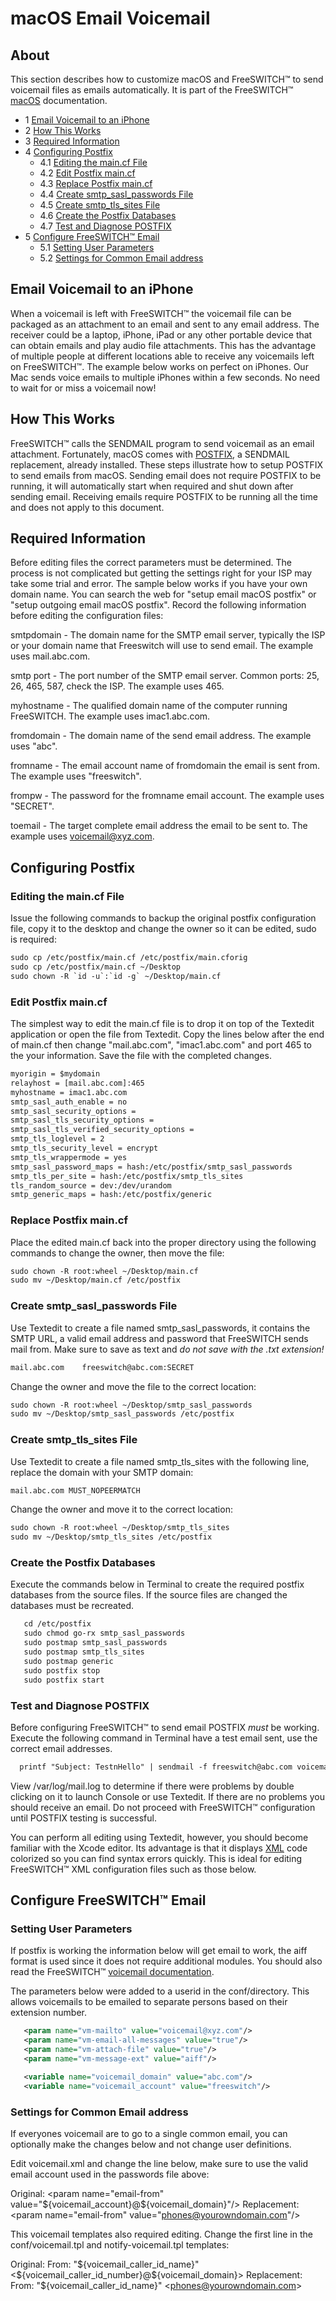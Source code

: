 
# macOS Email Voicemail 

 

## About

This section describes how to customize macOS and FreeSWITCH™ to send voicemail files as emails automatically. It is part of the FreeSWITCH™ [macOS](./index.mdx#about) documentation.

* 1 [Email Voicemail to an iPhone](#email-voicemail-to-an-iphone)
* 2 [How This Works](#how-this-works)
* 3 [Required Information](#required-information)
* 4 [Configuring Postfix](#configuring-postfix)  
   * 4.1 [Editing the main.cf File](#editing-the-maincf-file)  
   * 4.2 [Edit Postfix main.cf](#edit-postfix-maincf)  
   * 4.3 [Replace Postfix main.cf](#replace-postfix-maincf)  
   * 4.4 [Create smtp\_sasl\_passwords File](#create-smtp_sasl_passwords-file)  
   * 4.5 [Create smtp\_tls\_sites File](#create-smtp_tls_sites-file)  
   * 4.6 [Create the Postfix Databases](#create-the-postfix-databases)  
   * 4.7 [Test and Diagnose POSTFIX](#test-and-diagnose-postfix)
* 5 [Configure FreeSWITCH™ Email](#configure-freeswitch-email)  
   * 5.1 [Setting User Parameters](#setting-user-parameters)  
   * 5.2 [Settings for Common Email address](#settings-for-common-email-address)

## Email Voicemail to an iPhone

When a voicemail is left with FreeSWITCH™ the voicemail file can be packaged as an attachment to an email and sent to any email address. The receiver could be a laptop, iPhone, iPad or any other portable device that can obtain emails and play audio file attachments. This has the advantage of multiple people at different locations able to receive any voicemails left on FreeSWITCH™. The example below works on perfect on iPhones. Our Mac sends voice emails to multiple iPhones within a few seconds. No need to wait for or miss a voicemail now!

## How This Works

FreeSWITCH™ calls the SENDMAIL program to send voicemail as an email attachment. Fortunately, macOS comes with [POSTFIX](http://www.postfix.org/), a SENDMAIL replacement, already installed. These steps illustrate how to setup POSTFIX to send emails from macOS. Sending email does not require POSTFIX to be running, it will automatically start when required and shut down after sending email. Receiving emails require POSTFIX to be running all the time and does not apply to this document.

## Required Information

Before editing files the correct parameters must be determined. The process is not complicated but getting the settings right for your ISP may take some trial and error. The sample below works if you have your own domain name. You can search the web for "setup email macOS postfix" or "setup outgoing email macOS postfix". Record the following information before editing the configuration files:

smtpdomain - The domain name for the SMTP email server, typically the ISP or your domain name that Freeswitch will use to send email. The example uses mail.abc.com.

smtp port - The port number of the SMTP email server. Common ports: 25, 26, 465, 587, check the ISP. The example uses 465.

myhostname - The qualified domain name of the computer running FreeSWITCH. The example uses imac1.abc.com.

fromdomain - The domain name of the send email address. The example uses "abc".

fromname - The email account name of fromdomain the email is sent from. The example uses "freeswitch".

frompw - The password for the fromname email account. The example uses "SECRET".

toemail - The target complete email address the email to be sent to. The example uses voicemail@xyz.com.

## Configuring Postfix

### Editing the main.cf File

Issue the following commands to backup the original postfix configuration file, copy it to the desktop and change the owner so it can be edited, sudo is required:

```xml
sudo cp /etc/postfix/main.cf /etc/postfix/main.cforig
sudo cp /etc/postfix/main.cf ~/Desktop
sudo chown -R `id -u`:`id -g` ~/Desktop/main.cf
```

### Edit Postfix main.cf

The simplest way to edit the main.cf file is to drop it on top of the Textedit application or open the file from Textedit. Copy the lines below after the end of main.cf then change "mail.abc.com", "imac1.abc.com" and port 465 to the your information. Save the file with the completed changes.

```xml
myorigin = $mydomain
relayhost = [mail.abc.com]:465 
myhostname = imac1.abc.com
smtp_sasl_auth_enable = no
smtp_sasl_security_options =
smtp_sasl_tls_security_options =
smtp_sasl_tls_verified_security_options =
smtp_tls_loglevel = 2
smtp_tls_security_level = encrypt
smtp_tls_wrappermode = yes
smtp_sasl_password_maps = hash:/etc/postfix/smtp_sasl_passwords
smtp_tls_per_site = hash:/etc/postfix/smtp_tls_sites
tls_random_source = dev:/dev/urandom
smtp_generic_maps = hash:/etc/postfix/generic
```

### Replace Postfix main.cf

Place the edited main.cf back into the proper directory using the following commands to change the owner, then move the file:

```xml
sudo chown -R root:wheel ~/Desktop/main.cf
sudo mv ~/Desktop/main.cf /etc/postfix
```

### Create smtp_sasl_passwords File

Use Textedit to create a file named smtp\_sasl\_passwords, it contains the SMTP URL, a valid email address and password that FreeSWITCH sends mail from. Make sure to save as text and _do not save with the .txt extension!_

```xml
mail.abc.com    freeswitch@abc.com:SECRET
```

Change the owner and move the file to the correct location:

```xml
sudo chown -R root:wheel ~/Desktop/smtp_sasl_passwords
sudo mv ~/Desktop/smtp_sasl_passwords /etc/postfix
```

### Create smtp_tls_sites File

Use Textedit to create a file named smtp\_tls\_sites with the following line, replace the domain with your SMTP domain:

```xml
mail.abc.com MUST_NOPEERMATCH
```

Change the owner and move it to the correct location:

```xml
sudo chown -R root:wheel ~/Desktop/smtp_tls_sites
sudo mv ~/Desktop/smtp_tls_sites /etc/postfix
```

### Create the Postfix Databases

Execute the commands below in Terminal to create the required postfix databases from the source files. If the source files are changed the databases must be recreated.

```xml
   cd /etc/postfix
   sudo chmod go-rx smtp_sasl_passwords
   sudo postmap smtp_sasl_passwords
   sudo postmap smtp_tls_sites
   sudo postmap generic
   sudo postfix stop
   sudo postfix start
```

### Test and Diagnose POSTFIX

Before configuring FreeSWITCH™ to send email POSTFIX _must_ be working. Execute the following command in Terminal have a test email sent, use the correct email addresses.

```xml
  printf "Subject: TestnHello" | sendmail -f freeswitch@abc.com voicemail@xyz.com
```

View /var/log/mail.log to determine if there were problems by double clicking on it to launch Console or use Textedit. If there are no problems you should receive an email. Do not proceed with FreeSWITCH™ configuration until POSTFIX testing is successful.

You can perform all editing using Textedit, however, you should become familiar with the Xcode editor. Its advantage is that it displays [XML](http://en.wikipedia.org/wiki/XML) code colorized so you can find syntax errors quickly. This is ideal for editing FreeSWITCH™ XML configuration files such as those below.

## Configure FreeSWITCH™ Email

### Setting User Parameters

If postfix is working the information below will get email to work, the aiff format is used since it does not require additional modules. You should also read the FreeSWITCH™ [voicemail documentation](../../Modules/mod_voicemail_6587070.mdx).

The parameters below were added to a userid in the conf/directory. This allows voicemails to be emailed to separate persons based on their extension number.

```xml
   <param name="vm-mailto" value="voicemail@xyz.com"/>
   <param name="vm-email-all-messages" value="true"/>
   <param name="vm-attach-file" value="true"/>
   <param name="vm-message-ext" value="aiff"/>

   <variable name="voicemail_domain" value="abc.com"/>
   <variable name="voicemail_account" value="freeswitch"/>
```

### Settings for Common Email address

If everyones voicemail are to go to a single common email, you can optionally make the changes below and not change user definitions.

Edit voicemail.xml and change the line below, make sure to use the valid email account used in the passwords file above:

   Original:      \<param name="email-from" value="$\{voicemail_account}@$\{voicemail_domain}"/>
   Replacement:   \<param name="email-from" value="phones@yourowndomain.com"/>

This voicemail templates also required editing. Change the first line in the conf/voicemail.tpl and notify-voicemail.tpl templates:

   Original:      From: "$\{voicemail_caller_id_name}" \<$\{voicemail_caller_id_number}@$\{voicemail_domain}>
   Replacement:   From: "$\{voicemail_caller_id_name}" \<phones@yourowndomain.com>


